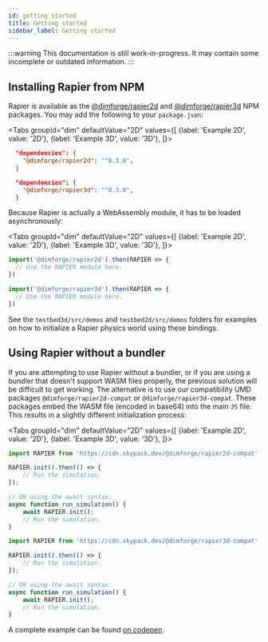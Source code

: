 ```yaml
---
id: getting_started
title: Getting started
sidebar_label: Getting started
---
```



:::warning
This documentation is still work-in-progress. It may contain some incomplete or
outdated information.
:::

## Installing Rapier from NPM
Rapier is available as the [@dimforge/rapier2d](https://www.npmjs.com/package/@dimforge/rapier2d) and
[@dimforge/rapier3d](https://www.npmjs.com/package/@dimforge/rapier3d) NPM packages. You may add the following to
your `package.json`:

<Tabs
  groupId="dim"
  defaultValue="2D"
  values={[
    {label: 'Example 2D', value: '2D'},
    {label: 'Example 3D', value: '3D'},
  ]}>
  <TabItem value="2D">

```json
  "dependencies": {
    "@dimforge/rapier2d": "^0.3.0",
  }
```

  </TabItem>
  <TabItem value="3D">

```json
  "dependencies": {
    "@dimforge/rapier3d": "^0.3.0",
  }
```

  </TabItem>
</Tabs>

Because Rapier is actually a WebAssembly module, it has to be loaded asynchronously:

<Tabs
  groupId="dim"
  defaultValue="2D"
  values={[
    {label: 'Example 2D', value: '2D'},
    {label: 'Example 3D', value: '3D'},
  ]}>
  <TabItem value="2D">

```js
import('@dimforge/rapier2d').then(RAPIER => {
  // Use the RAPIER module here.
})
```

  </TabItem>
  <TabItem value="3D">

```js
import('@dimforge/rapier3d').then(RAPIER => {
  // Use the RAPIER module here.
})
```

  </TabItem>
</Tabs>

See the `testbed3d/src/demos` and `testbed2d/src/demos` folders for examples on how to initialize a Rapier physics
world using these bindings.

## Using Rapier without a bundler

If you are attempting to use Rapier without a bundler, or if you are using a bundler that doesn't support WASM
files properly, the previous solution will be difficult to get working. The alternative is to use our compatibility
UMD packages `@dimforge/rapier2d-compat` or `@dimforge/rapier3d-compat`. These packages embed the WASM file (encoded
in base64) into the main `JS` file. This results in a slightly different initialization process:

<Tabs
  groupId="dim"
  defaultValue="2D"
  values={[
    {label: 'Example 2D', value: '2D'},
    {label: 'Example 3D', value: '3D'},
  ]}>
  <TabItem value="2D">

```js
import RAPIER from 'https://cdn.skypack.dev/@dimforge/rapier2d-compat';

RAPIER.init().then(() => {
    // Run the simulation.
});

// OR using the await syntax:
async function run_simulation() {
    await RAPIER.init();
    // Run the simulation.
}
```

  </TabItem>
  <TabItem value="3D">

```js
import RAPIER from 'https://cdn.skypack.dev/@dimforge/rapier3d-compat';

RAPIER.init().then(() => {
    // Run the simulation.
});

// OR using the await syntax:
async function run_simulation() {
    await RAPIER.init();
    // Run the simulation.
}
```

  </TabItem>
</Tabs>

A complete example can be found [on codepen](https://codepen.io/sebcrozet/pen/poRQoKK).